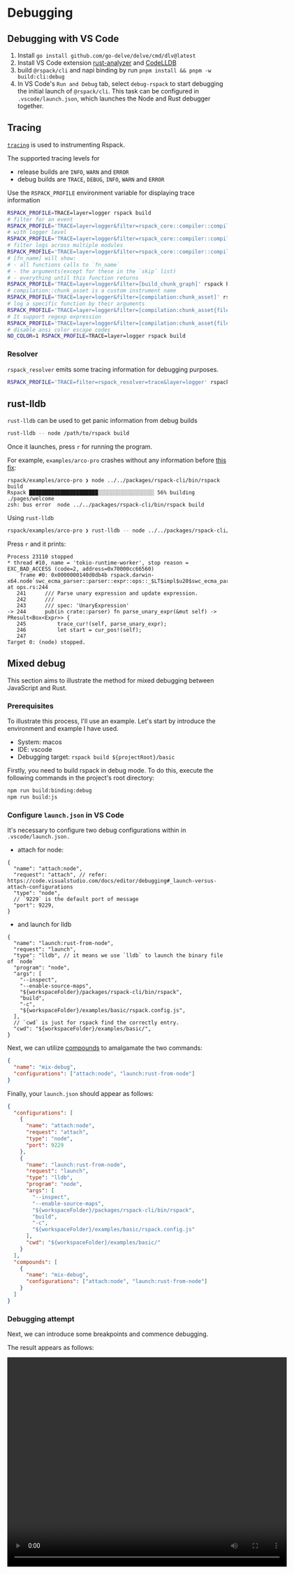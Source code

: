 # Debugging

## Debugging with VS Code

1. Install `go install github.com/go-delve/delve/cmd/dlv@latest`
2. Install VS Code extension [rust-analyzer](https://marketplace.visualstudio.com/items?itemName=rust-lang.rust-analyzer) and [CodeLLDB](https://marketplace.visualstudio.com/items?itemName=vadimcn.vscode-lldb)
3. build `@rspack/cli` and napi binding by run `pnpm install && pnpm -w build:cli:debug`
4. In VS Code's `Run and Debug` tab, select `debug-rspack` to start debugging the initial launch of `@rspack/cli`. This task can be configured in `.vscode/launch.json`, which launches the Node and Rust debugger together.

## Tracing

[`tracing`](https://crates.io/crates/tracing) is used to instrumenting Rspack.

The supported tracing levels for

- release builds are `INFO`, `WARN` and `ERROR`
- debug builds are `TRACE`, `DEBUG`, `INFO`, `WARN` and `ERROR`

Use the `RSPACK_PROFILE` environment variable for displaying trace information

```bash
RSPACK_PROFILE=TRACE=layer=logger rspack build
# filter for an event
RSPACK_PROFILE='TRACE=layer=logger&filter=rspack_core::compiler::compilation' rspack build
# with logger level
RSPACK_PROFILE='TRACE=layer=logger&filter=rspack_core::compiler::compilation=info' rspack build
# filter logs across multiple modules
RSPACK_PROFILE='TRACE=layer=logger&filter=rspack_core::compiler::compilation,rspack_core::build_chunk_graph::code_splitter' rspack build
# [fn_name] will show:
# - all functions calls to `fn_name`
# - the arguments(except for these in the `skip` list)
# - everything until this function returns
RSPACK_PROFILE='TRACE=layer=logger&filter=[build_chunk_graph]' rspack build
# compilation::chunk_asset is a custom instrument name
RSPACK_PROFILE='TRACE=layer=logger&filter=[compilation:chunk_asset]' rspack build
# log a specific function by their arguments
RSPACK_PROFILE='TRACE=layer=logger&filter=[compilation:chunk_asset{filename="main\.js"}]' rspack build
# It support regexp expression
RSPACK_PROFILE='TRACE=layer=logger&filter=[compilation:chunk_asset{filename=".*\.js"}]' rspack build
# disable ansi color escape codes
NO_COLOR=1 RSPACK_PROFILE=TRACE=layer=logger rspack build
```

### Resolver

`rspack_resolver` emits some tracing information for debugging purposes.

```bash
RSPACK_PROFILE='TRACE=filter=rspack_resolver=trace&layer=logger' rspack build
```

## rust-lldb

`rust-lldb` can be used to get panic information from debug builds

```bash
rust-lldb -- node /path/to/rspack build
```

Once it launches, press `r` for running the program.

For example, `examples/arco-pro` crashes without any information before [this fix](https://github.com/web-infra-dev/rspack/pull/3195/files):

```
rspack/examples/arco-pro ❯ node ../../packages/rspack-cli/bin/rspack build
Rspack ██████████████████████░░░░░░░░░░░░░░░░░░ 56% building ./pages/welcome
zsh: bus error  node ../../packages/rspack-cli/bin/rspack build
```

Using `rust-lldb`

```bash
rspack/examples/arco-pro ❯ rust-lldb -- node ../../packages/rspack-cli/bin/rspack build
```

Press `r` and it prints:

```
Process 23110 stopped
* thread #10, name = 'tokio-runtime-worker', stop reason = EXC_BAD_ACCESS (code=2, address=0x70000cc66560)
    frame #0: 0x0000000140d0db4b rspack.darwin-x64.node`swc_ecma_parser::parser::expr::ops::_$LT$impl$u20$swc_ecma_parser..parser..Parser$LT$I$GT$$GT$::parse_unary_expr::h29f49330a806839c(self=0x0000000000000000) at ops.rs:244
   241 	    /// Parse unary expression and update expression.
   242 	    ///
   243 	    /// spec: 'UnaryExpression'
-> 244 	    pub(in crate::parser) fn parse_unary_expr(&mut self) -> PResult<Box<Expr>> {
   245 	        trace_cur!(self, parse_unary_expr);
   246 	        let start = cur_pos!(self);
   247
Target 0: (node) stopped.
```

## Mixed debug

This section aims to illustrate the method for mixed debugging between JavaScript and Rust.

### Prerequisites

To illustrate this process, I'll use an example. Let's start by introduce the environment and example I have used.

- System: macos
- IDE: vscode
- Debugging target: `rspack build ${projectRoot}/basic`

Firstly, you need to build rspack in debug mode. To do this, execute the following commands in the project's root directory:

```bash
npm run build:binding:debug
npm run build:js
```

### Configure `launch.json` in VS Code

It's necessary to configure two debug configurations within in `.vscode/launch.json.`

- attach for node:

```jsonc
{
  "name": "attach:node",
  "request": "attach", // refer: https://code.visualstudio.com/docs/editor/debugging#_launch-versus-attach-configurations
  "type": "node",
  // `9229` is the default port of message
  "port": 9229,
}
```

- and launch for lldb

```jsonc
{
  "name": "launch:rust-from-node",
  "request": "launch",
  "type": "lldb", // it means we use `lldb` to launch the binary file of `node`
  "program": "node",
  "args": [
    "--inspect",
    "--enable-source-maps",
    "${workspaceFolder}/packages/rspack-cli/bin/rspack",
    "build",
    "-c",
    "${workspaceFolder}/examples/basic/rspack.config.js",
  ],
  // `cwd` is just for rspack find the correctly entry.
  "cwd": "${workspaceFolder}/examples/basic/",
}
```

Next, we can utilize [compounds](https://code.visualstudio.com/docs/editor/debugging#_compound-launch-configurations) to amalgamate the two commands:

```json
{
  "name": "mix-debug",
  "configurations": ["attach:node", "launch:rust-from-node"]
}
```

Finally, your `launch.json` should appear as follows:

```json
{
  "configurations": [
    {
      "name": "attach:node",
      "request": "attach",
      "type": "node",
      "port": 9229
    },
    {
      "name": "launch:rust-from-node",
      "request": "launch",
      "type": "lldb",
      "program": "node",
      "args": [
        "--inspect",
        "--enable-source-maps",
        "${workspaceFolder}/packages/rspack-cli/bin/rspack",
        "build",
        "-c",
        "${workspaceFolder}/examples/basic/rspack.config.js"
      ],
      "cwd": "${workspaceFolder}/examples/basic/"
    }
  ],
  "compounds": [
    {
      "name": "mix-debug",
      "configurations": ["attach:node", "launch:rust-from-node"]
    }
  ]
}
```

### Debugging attempt

Next, we can introduce some breakpoints and commence debugging.

The result appears as follows:

<video width="640" height="480" controls>
  <source
    src="https://github.com/web-infra-dev/rspack/assets/30187863/106983f7-a59e-4d9e-9001-552f4441d88b"
    type="video/mp4"
  />
  Your browser does not support the video tag.
</video>
